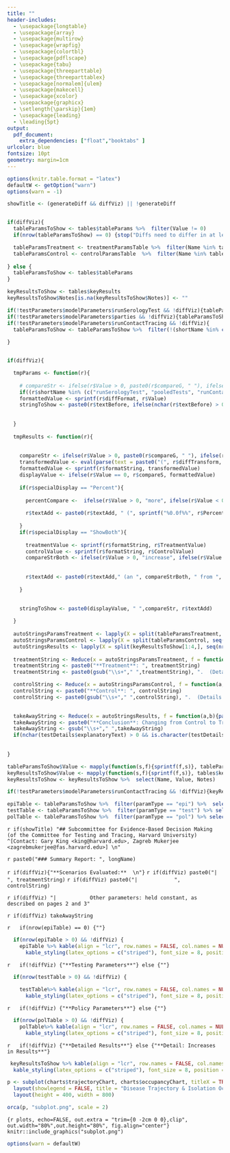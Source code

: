 ```yaml
---
title: ""
header-includes:
  - \usepackage{longtable}
  - \usepackage{array}
  - \usepackage{multirow}
  - \usepackage{wrapfig}
  - \usepackage{colortbl}
  - \usepackage{pdflscape}
  - \usepackage{tabu}
  - \usepackage{threeparttable}
  - \usepackage{threeparttablex}
  - \usepackage[normalem]{ulem}
  - \usepackage{makecell}
  - \usepackage{xcolor}
  - \usepackage{graphicx}
  - \setlength{\parskip}{1em}
  - \usepackage{leading}
  - \leading{5pt}
output:
  pdf_document: 
    extra_dependencies: ["float","booktabs" ]
urlcolor: blue
fontsize: 10pt
geometry: margin=1cm
---
```



```r


options(knitr.table.format = "latex")
defaultW <- getOption("warn") 
options(warn = -1)

showTitle <- (generateDiff && diffViz) || !generateDiff


if(diffViz){
  tableParamsToShow <- tables$tableParams %>%  filter(Value != 0)
  if(nrow(tableParamsToShow) == 0) {stop("Diffs need to differ in at least 1 parameter")}

  tableParamsTreatment <- treatmentParamsTable %>%  filter(Name %in% tableParamsToShow$Name)
  tableParamsControl <- controlParamsTable  %>%  filter(Name %in% tableParamsToShow$Name)
  
} else {
  tableParamsToShow <- tables$tableParams 
} 

keyResultsToShow <- tables$keyResults
keyResultsToShow$Notes[is.na(keyResultsToShow$Notes)] <- ""

if(!testParameters$modelParameters$runSerologyTest && !diffViz){tableParamsToShow <- tableParamsToShow %>%  filter(!(shortName %in% c("testSerSensitivity", "testSerSpecificity", "testSerCost", "runSerologyTest")))}
if(!testParameters$modelParameters$parties && !diffViz){tableParamsToShow <- tableParamsToShow %>%  filter(!(shortName %in% c("partyRate", "partySize", "contactsPerParty", "parties")))}
if(!testParameters$modelParameters$runContactTracing && !diffViz){
  tableParamsToShow <- tableParamsToShow %>%  filter(!(shortName %in% c("maxContactsTraced", "contactTracingAccuracy", "contactTracingDelay", "contactTracingResponseRate", "ctDoubleCountAdjustment", "ctQuarTime", "runContactTracing")))
  
}


if(diffViz){

  tmpParams <- function(r){
    
    # compareStr <- ifelse(r$Value > 0, paste0(r$compareG, " "), ifelse(r$Value < 0, paste0(r$compareL, " "), ""))
    if((r$shortName %in% (c("runSerologyTest", "pooledTests", "runContactTracing", "parties"))) && r$Value == 0){r$textAdd <- paste0("no ", r$textAdd)} 
    formattedValue <- sprintf(r$diffFormat, r$Value)
    stringToShow <- paste0(r$textBefore, ifelse(nchar(r$textBefore) > 0, " ", ""), formattedValue, ifelse(nchar(r$textAdd) > 0, " ", ""), r$textAdd)
    
    
  }
  
  tmpResults <- function(r){
    
    
    compareStr <- ifelse(r$Value > 0, paste0(r$compareG, " "), ifelse(r$Value < 0, paste0(r$compareL, " "), ""))
    transformedValue <- eval(parse(text = paste0("(", r$diffTransform, ")","(",r$Value,")")))
    formattedValue <- sprintf(r$formatString, transformedValue)
    displayValue <- ifelse(r$Value == 0, r$compareS, formattedValue)
    
    if(r$specialDisplay == "Percent"){
      
      percentCompare <-  ifelse(r$Value > 0, "more", ifelse(r$Value < 0, "less", ""))
      
      r$textAdd <- paste0(r$textAdd, " (", sprintf("%0.0f%%", r$Percent)," ", percentCompare, ")")
      
    }
    if(r$specialDisplay == "ShowBoth"){
      
      treatmentValue <- sprintf(r$formatString, r$TreatmentValue)
      controlValue <- sprintf(r$formatString, r$ControlValue)
      compareStrBoth <- ifelse(r$Value > 0, "increase", ifelse(r$Value < 0, "decrease", ""))
      
      
      r$textAdd <- paste0(r$textAdd," (an ", compareStrBoth, " from ", controlValue, " to ", treatmentValue, ")")
      
    }

    
    stringToShow <- paste0(displayValue, " ",compareStr, r$textAdd)
    
  }
  
  autoStringsParamsTreatment <- lapply(X = split(tableParamsTreatment, seq(nrow(tableParamsTreatment))), FUN = tmpParams)
  autoStringsParamsControl <- lapply(X = split(tableParamsControl, seq(nrow(tableParamsControl))), FUN = tmpParams)
  autoStringsResults <- lapply(X = split(keyResultsToShow[1:4,], seq(nrow(keyResultsToShow[1:4,]))), FUN = tmpResults)
  
  treatmentString <- Reduce(x = autoStringsParamsTreatment, f = function(a,b){paste0(a, ", ", b)})
  treatmentString <- paste0("**Treatment**: ", treatmentString)
  treatmentString <- paste0(gsub("\\s+"," ",treatmentString), ".  (Details on Page 2)  \n")

  controlString <- Reduce(x = autoStringsParamsControl, f = function(a,b){paste0(a, ", ", b)})
  controlString <- paste0("**Control**: ", controlString)
  controlString <- paste0(gsub("\\s+"," ",controlString), ".  (Details on Page 3)  \n")

    
  takeAwayString <- Reduce(x = autoStringsResults, f = function(a,b){paste0(a, ", ", b)})
  takeAwayString <- paste0("**Conclusion**: Changing from Control to Treatment shows: ", takeAwayString)
  takeAwayString <- gsub("\\s+"," ",takeAwayString)
  if(nchar(testDetails$explanatoryText) > 0 && is.character(testDetails$explanatoryText)){takeAwayString <- paste0(takeAwayString, paste0("^[",testDetails$explanatoryText,"]" ))}
  
  
} 

tableParamsToShow$Value <- mapply(function(s,f){sprintf(f,s)}, tableParamsToShow$Value, tableParamsToShow$formatString) 
keyResultsToShow$Value <- mapply(function(s,f){sprintf(f,s)}, tables$keyResults$Value, tables$keyResults$formatString) 
keyResultsToShow <- keyResultsToShow %>%  select(Name, Value, Notes)

if(!testParameters$modelParameters$runContactTracing && !diffViz){keyResultsToShow <- keyResultsToShow %>%  filter(!(Name %in% c("Accurate Contact Traces")))}

epiTable <- tableParamsToShow %>%  filter(paramType == "epi") %>%  select(Name, Value, Notes)
testTable <- tableParamsToShow %>%  filter(paramType == "test") %>% select(Name, Value, Notes)
polTable <- tableParamsToShow %>%  filter(paramType == "pol") %>% select(Name, Value, Notes)

```

`r if(showTitle) "## Subcommittee for Evidence-Based Decision Making (of the Committee for Testing and Tracing, Harvard University) ^[Contact: Gary King <king@harvard.edu>, Zagreb Mukerjee <zagrebmukerjee@fas.harvard.edu>] \n"` 

`r paste0("### Summary Report: ", longName)`

`r if(diffViz){"**Scenarios Evaluated:**  \n"}`
`r if(diffViz) paste0("|            ", treatmentString) `
`r if(diffViz) paste0("|            ", controlString) `

`r if(diffViz) "|           Other parameters: held constant, as described on pages 2 and 3" `

`r if(diffViz) takeAwayString `



`r   if(nrow(epiTable) == 0) {""}`
```r
  
  if(nrow(epiTable > 0) && !diffViz) {
    epiTable %>% kable(align = "lcr", row.names = FALSE, col.names = NULL, booktabs = TRUE) %>%
      kable_styling(latex_options = c("striped"), font_size = 8, position = "center")} 
```

`r   if(!diffViz) {"**Testing Parameters**"} else {""}`
```r
  if(nrow(testTable > 0) && !diffViz) {
    
    testTable%>% kable(align = "lcr", row.names = FALSE, col.names = NULL, booktabs = TRUE) %>%
      kable_styling(latex_options = c("striped"), font_size = 8, position = "center")}  

```

`r   if(!diffViz) {"**Policy Parameters**"} else {""}`

```r
  
  if(nrow(polTable > 0) && !diffViz) {
    polTable%>% kable(align = "lcr", row.names = FALSE, col.names = NULL, booktabs = TRUE) %>%
      kable_styling(latex_options = c("striped"), font_size = 8, position = "center")}


```
  
`r   if(!diffViz) {"**Detailed Results**"} else {"**Detail: Increases in Results**"}`
```r
 keyResultsToShow %>% kable(align = "lcr", row.names = FALSE, col.names = NULL, booktabs = TRUE) %>% 
  kable_styling(latex_options = c("striped"), font_size = 8, position = "center")


```

```r
p <- subplot(charts$trajectoryChart, charts$occupancyChart, titleX = TRUE, titleY = TRUE) %>%
  layout(showlegend = FALSE, title = "Disease Trajectory & Isolation Occupancy") %>%
  layout(height = 400, width = 800)

orca(p, "subplot.png", scale = 2)

```
```{r plots, echo=FALSE, out.extra = "trim={0 -2cm 0 0},clip", out.width="80%",out.height="80%", fig.align="center"}
knitr::include_graphics("subplot.png")
```

```r

options(warn = defaultW)

```